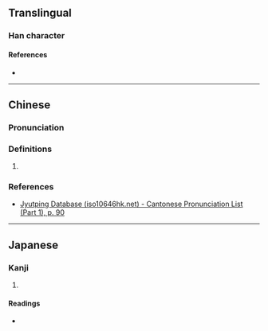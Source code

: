 {{character info}}
==Translingual==

===Han character===
{{Han char|rn=32|rad=土|as=20|sn=23|four=46148|canj=GRRK|ids=⿰土嚴}}

====References====
* {{Han ref|kx=0242.290|dkj=05626|dj=0482.270|hdz=10502.200|uh=58E7|ud=22759|bh=F7D3|bd=63443}}

----

==Chinese==
{{zh-forms|s=𫭲}}

===Pronunciation===
{{zh-pron
|m=yán,qiào
|c=ngaam4,aam4
|mc=y
|oc=y
|cat=
}}

===Definitions===
{{zh-hanzi}}

# {{rfdef|zh|sort=土20}}

===References===
* [http://www.iso10646hk.net/jp/document/download.jsp Jyutping Database (iso10646hk.net) - Cantonese Pronunciation List (Part 1), p. 90]

----

==Japanese==

===Kanji===
{{ja-kanji|grade=|rs=土20}}

# {{rfdef|ja|sort=土20}}

====Readings====
* {{ja-readings|on=[[がん]] (gan)|kun=[[あな]] (ana)}}